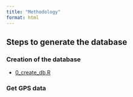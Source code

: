 ```yaml
---
title: "Methodology"
format: html
---
```


## Steps to generate the database

### Creation of the database
- [0_create_db.R](scripts/0_create_db.R)

### Get GPS data
